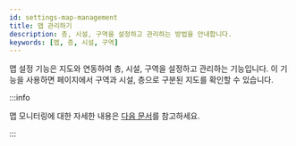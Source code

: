 ```yaml
---
id: settings-map-management
title: 맵 관리하기
description: 층, 시설, 구역을 설정하고 관리하는 방법을 안내합니다.
keywords: [맵, 층, 시설, 구역]
---
```


맵 설정 기능은 지도와 연동하여 층, 시설, 구역을 설정하고 관리하는 기능입니다. 이 기능을 사용하면 <Cmd sid='shell.header.arena' /> 페이지에서 구역과 시설, 층으로 구분된 지도를 확인할 수 있습니다.

<DocCardList />

:::info

맵 모니터링에 대한 자세한 내용은 [다음 문서](monitoring-map)를 참고하세요.

:::